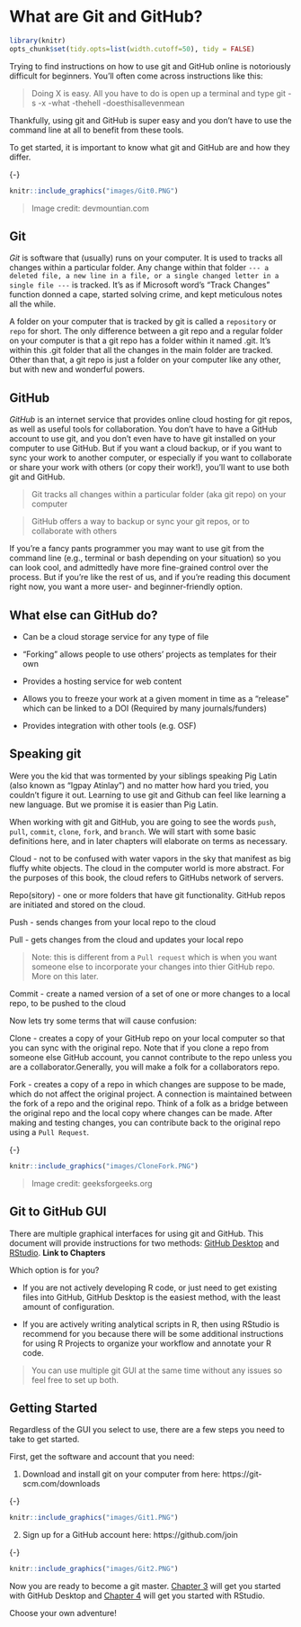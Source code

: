 # What are Git and GitHub? {#Git2}

```r

library(knitr)
opts_chunk$set(tidy.opts=list(width.cutoff=50), tidy = FALSE)

``` 

Trying to find instructions on how to use git and GitHub online is notoriously difficult for beginners. You’ll often come across instructions like this:

> Doing X is easy. All you have to do is open up a terminal and type git -s -x -what -thehell -doesthisallevenmean

Thankfully, using git and GitHub is super easy and you don’t have to use the command line at all to benefit from these tools. 

To get started, it is important to know what git and GitHub are and how they differ.

{-}
```r
knitr::include_graphics("images/Git0.PNG")
```
> Image credit: devmountian.com

## Git {#Git2.1}

*Git* is software that (usually) runs on your computer. It is used to tracks all changes within a particular folder. Any change within that folder `--- a deleted file, a new line in a file, or a single changed letter in a single file ---` is tracked. It’s as if Microsoft word’s “Track Changes” function donned a cape, started solving crime, and kept meticulous notes all the while. 

A folder on your computer that is tracked by git is called a `repository` or `repo` for short. The only difference between a git repo and a regular folder on your computer is that a git repo has a folder within it named .git. It’s within this .git folder that all the changes in the main folder are tracked. Other than that, a git repo is just a folder on your computer like any other, but with new and wonderful powers. 

## GitHub {#Git2.2}

*GitHub* is an internet service that provides online cloud hosting for git repos, as well as useful tools for collaboration. You don’t have to have a GitHub account to use git, and you don’t even have to have git installed on your computer to use GitHub. But if you want a cloud backup, or if you want to sync your work to another computer, or especially if you want to collaborate or share your work with others (or copy their work!), you’ll want to use both git and GitHub.

> Git tracks all changes within a particular folder (aka git repo) on your computer 

> GitHub offers a way to backup or sync your git repos, or to collaborate with others

If you’re a fancy pants programmer you may want to use git from the command line (e.g., terminal or bash depending on your situation) so you can look cool, and admittedly have more fine-grained control over the process. But if you’re like the rest of us, and if you’re reading this document right now, you want a more user- and beginner-friendly option.

## What else can GitHub do? {#Git2.3}

- Can be a cloud storage service for any type of file

- "Forking” allows people to use others’ projects as templates for their own

- Provides a hosting service for web content

- Allows you to freeze your work at a given moment in time as a "release" which can be linked to a DOI (Required by many journals/funders)

- Provides integration with other tools (e.g. OSF)

## Speaking git {#Git2.4}

Were you the kid that was tormented by your siblings speaking Pig Latin (also known as "Igpay Atinlay") and no matter how hard you tried, you couldn't figure it out. Learning to use git and Github can feel like learning a new language. But we promise it is easier than Pig Latin. 

When working with git and GitHub, you are going to see the words `push`, `pull`, `commit`, `clone`, `fork`, and `branch`. We will start with some basic definitions here, and in later chapters will elaborate on terms as necessary. 

Cloud - not to be confused with water vapors in the sky that manifest as big fluffy white objects. The cloud in the computer world is more abstract. For the purposes of this book, the cloud refers to GitHubs network of servers.  

Repo(sitory) - one or more folders that have git functionality. GitHub repos are initiated and stored on the cloud.  

Push - sends changes from your local repo to the cloud

Pull - gets changes from the cloud and updates your local repo

> Note: this is different from a `Pull request` which is when you want someone else to incorporate your changes into thier GitHub repo. More on this later.

Commit - create a named version of a set of one or more changes to a local repo, to be pushed to the cloud 

Now lets try some terms that will cause confusion: 

Clone - creates a copy of your GitHub repo on your local computer so that you can sync with the original repo. Note that if you clone a repo from someone else GitHub account, you cannot contribute to the repo unless you are a collaborator.Generally, you will make a folk for a collaborators repo.  

Fork - creates a copy of a repo in which changes are suppose to be made, which do not affect the original project. A connection is maintained between the fork of a repo and the original repo. Think of a folk as a bridge between the original repo and the local copy where changes can be made. After making and testing changes, you can contribute back to the original repo using a `Pull Request`. 

{-}
```r
knitr::include_graphics("images/CloneFork.PNG")
```
> Image credit: geeksforgeeks.org

## Git to GitHub GUI {#Git2.5}

There are multiple graphical interfaces for using git and GitHub. This document will provide instructions for two methods: [GitHub Desktop](#Desk3) and [RStudio](#RStud4). **Link to Chapters** 

Which option is for you? 

- If you are not actively developing R code, or just need to get existing files into GitHub, GitHub Desktop is the easiest method, with the least amount of configuration. 

- If you are actively writing analytical scripts in R, then using RStudio is recommend for you because there will be some additional instructions for using R Projects to organize your workflow and annotate your R code.  

> You can use multiple git GUI at the same time without any issues so feel free to set up both.   

## Getting Started {#Git2.6}

Regardless of the GUI you select to use, there are a few steps you need to take to get started. 

First, get the software and account that you need:

1.	Download and install git on your computer from here: https://git-scm.com/downloads

{-}
```r
knitr::include_graphics("images/Git1.PNG")
```

2.	Sign up for a GitHub account here:
https://github.com/join 

{-}
```r
knitr::include_graphics("images/Git2.PNG")
```

Now you are ready to become a git master. [Chapter 3](#Desk3) will get you started with GitHub Desktop and [Chapter 4](#RStud4) will get you started with RStudio. 

Choose your own adventure! 


